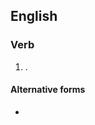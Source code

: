 ==English==

===Verb===
{{head|en|present participle}}

# {{present participle of|feague|lang=en|nocat=1}}.

====Alternative forms====
* {{l|en|feaking}}